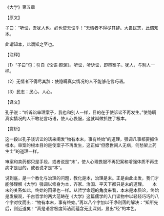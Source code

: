 

《大学》第五章

【原文】

子曰：“听讼，吾犹人也。必也使无讼乎！”无情者不得尽其辞。大畏民志，此谓知本。

此谓知本，此谓知之至也。

【注释】

（1）“子曰”句：引自《论语·颜渊》。听讼，听诉讼，即审案子。犹人，与别人一样。

（2）无情者不得尽其辞：使隐瞒真实情况的人不能够花言巧语。

（3）民志：民心，人心。

【译文】

孔子说：“听诉讼审理案子，我也和别人一样，目的在于使诉讼不再发生。”使隐瞒真实情况的人不敢花言巧语，使人心畏服，这就叫做抓住了根本。

【赏析】

这一段以孔子谈诉讼的话来阐发“物有本末，事有终始”的道理，强调凡事都要抓住根本。审案的根本目的是使案子不再发生，这正如“但愿世间人无病，何愁架上药生尘”的道理一样。

审案和卖药都只是手段，或者说是“末”，使人心理畏服不再犯案和增强体质不再生病才是目的，或者说才是“本”。

说到底，是一个教化与治理的问题，教化是本，治理是末。正是由此出发，我们才能够理解《大学》强调以修身为本，齐家、治国、平天下都只是末的道理。　　本末的关系如此，终始的因果也一样。从哲学命题的角度来看，本末是本质论，终始是发展观，千古哲学的两大范畴在《大学》这篇儒学的入门读物中以轻轻巧巧的八个字对仗而出：“物有本末，事有终始。”再以八个字加以干净利落的解决：“知所先后，则近道矣！”真是语言极度简洁而蕴含无比深刻，显出“经”的本色。


